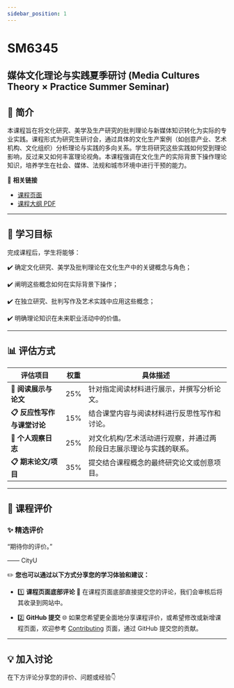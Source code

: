 ```yaml
---
sidebar_position: 1
---
```


# SM6345
## 媒体文化理论与实践夏季研讨 (Media Cultures Theory × Practice Summer Seminar)

## **📘 简介**
本课程旨在将文化研究、美学及生产研究的批判理论与新媒体知识转化为实际的专业实践。课程形式为研究生研讨会，通过具体的文化生产案例（如创意产业、艺术机构、文化组织）分析理论与实践的多向关系。学生将研究这些实践如何受到理论影响，反过来又如何丰富理论视角。本课程强调在文化生产的实际背景下操作理论知识，培养学生在社会、媒体、法规和城市环境中进行干预的能力。

🔗 **相关链接**
- [课程页面](https://www.cityu.edu.hk/catalogue/pg/202425/course/SM6345.htm)
- [课程大纲 PDF](https://www.cityu.edu.hk/catalogue/pg/202425/course/SM6345.pdf)

---

## **🎯 学习目标**

完成课程后，学生将能够：

✔️ 确定文化研究、美学及批判理论在文化生产中的关键概念与角色；

✔️ 阐明这些概念如何在实际背景下操作；

✔️ 在独立研究、批判写作及艺术实践中应用这些概念；

✔️ 明确理论知识在未来职业活动中的价值。

---

## **📊 评估方式**

| **评估项目**                       | **权重** | **具体描述**                                                                                       |
|-----------------------------------|---------|---------------------------------------------------------------------------------------------------|
| **📂 阅读展示与论文**              | 25%     | 针对指定阅读材料进行展示，并撰写分析论文。                                                             |
| **📋 反应性写作与课堂讨论**          | 15%     | 结合课堂内容与阅读材料进行反思性写作和讨论。                                                           |
| **📂 个人观察日志**                | 25%     | 对文化机构/艺术活动进行观察，并通过两阶段日志展示理论与实践的联系。                                            |
| **📋 期末论文/项目**               | 35%     | 提交结合课程概念的最终研究论文或创意项目。                                                               |

---

## **💬 课程评价**

### ✨ **精选评价**
<div className={commentStyles.commentBox}>
    <p className={commentStyles.commentText}>
        “期待你的评价。”
    </p>
    <p className={commentStyles.commentAuthor}>—— CityU</p>
</div>

✏️ **您也可以通过以下方式分享您的学习体验和建议：**

- 1️⃣ **课程页面底部评论**
💬 在课程页面底部直接提交您的评论，我们会审核后将其收录到网站中。

- 2️⃣ **GitHub 提交**
🌐 如果您希望更全面地分享课程评价，或希望修改或新增课程页面，欢迎参考 [Contributing](https://penjc.github.io/cityU-navigator/contributing) 页面，通过 GitHub 提交您的贡献。

---

## **💡 加入讨论**

在下方评论分享您的评价、问题或经验👇
<Utterances />